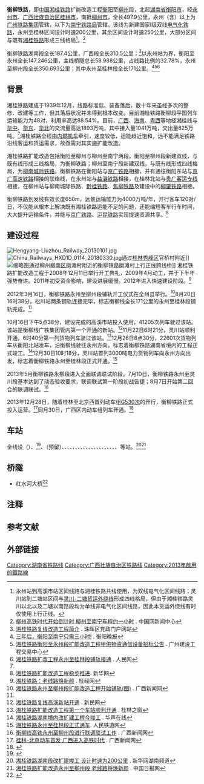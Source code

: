 {{noteTA|G1=Railway}}
{{Infobox rail system-route
|box_width=360px
|rail_name=衡柳铁路
|other_name= 湘桂铁路扩能改造工程衡阳至柳州段
|image=CR400BF-3047 at Motan (20190421111635).jpg
|caption=[[CR400BF型电力动车组|CR400BF型电力动车组]]担当的[[G1503/1504次列车|G1504次列车]]驶出[[柳州站|柳州站]]
|locale={{PRC}}
|service_type=客运（全线区间）<br>货运（[[永州站|永州站]]-[[高溪市站|高溪市站]]区间、[[灵川站|灵川站]]-二塘站区间、[[青茅站|青茅站]]-[[柳州西站|柳州西站]]区间）
|start=[[衡阳站|衡阳站]]（[[衡阳东站|衡阳东站]]）、[[柳州站|柳州站]]
|system_length=497.9千米
|status=运营中
|line_title=线路
|lines=[[复线|复线]]
|standard=[[国铁I级|国铁I级]]
|stations=16个<ref>{{Cite web|url=http://www.gx.xinhuanet.com/newscenter/2013-08/13/c_116930222.htm|title=衡柳铁路动车展开第二回合联调联试|publisher=新华网|date=2013年8月13日|deadurl=yes|archiveurl=https://web.archive.org/web/20130922083117/http://www.gx.xinhuanet.com/newscenter/2013-08/13/c_116930222.htm|archivedate=2013年9月22日|access-date=2014年2月7日}}</ref>
|max_speed=200km/h（{{站|永州}}－{{站|桂林}}）<br/>250km/h（其余路段）
|orbital_plane=[[有砟轨道|有砟轨道]]
|track_gauge={{standard gauge}}（[[标准轨|标准轨]]）
|distance_between_mainlines=4.6m
|min_radius=一般3500m，困难2800m<br/>局部地段保留既有曲线半径
|max_grade=6‰
|block_signal=[[自动闭塞|自动闭塞]]
|control=[[CTCS|CTCS]]-2
|begin_operation=2013年12月28日
|route_title=线路
|operator=[[广州局集团|广州局集团]]、[[南宁局集团|南宁局集团]]
|route_map={{衡柳铁路RDT}}
}}

'''衡柳铁路'''，即[[中国|中国]][[湘桂铁路|湘桂铁路]]扩能改造工程[[衡阳|衡阳]]至[[柳州|柳州]]段，北起[[湖南省|湖南省]][[衡阳市|衡阳市]]，经[[永州市|永州市]]、[[广西壮族自治区|广西壮族自治区]][[桂林市|桂林市]]，南抵[[柳州市|柳州市]]，全长497.9公里，永州（含）以上为[[广州铁路集团|广州铁路集团]]管辖，以下为[[南宁铁路局|南宁铁路局]]管辖。该线为新建国家I级双线[[电气化铁路|电气化铁路]]，永州至桂林区间设计时速200公里，其余区间设计时速250公里，大部分区间与既有[[湘桂铁路|湘桂铁路]]形成三线格局<ref group="注">永州站到高溪市站区间线路与湘桂铁路共线使用，为双线电气化区间线路；灵川站到二塘站区间与[[灵川-二塘货运外绕线|灵川-二塘货运外绕线]]形成四线格局，但由于湘桂铁路灵川以北以及二塘以南路段均为单线非电气化区间线路，因此本货运外绕线有时仅使用上行正线。</ref>。<ref>[http://news.china.com.cn/live/2013-04/26/content_19702089.htm 柳州高铁时代开始倒计时 柳州至南宁车程约一小时] {{Wayback|url=http://news.china.com.cn/live/2013-04/26/content_19702089.htm |date=20180208004715 }}. 中国网新闻中心</ref>

衡柳铁路湖南段全长187.4公里，广西段全长310.5公里；<ref>[http://www.hyzhq.gov.cn/main/xxgk/zwxxgk/zdxm/2623xxgk/ 湘桂铁路复线改造工程简介] {{Wayback|url=http://www.hyzhq.gov.cn/main/xxgk/zwxxgk/zdxm/2623xxgk/ |date=20140429192216 }}. 珠晖区党政门户网站</ref>以永州站为界，衡阳至永州全长147.246公里，主线桥隧总长58.988公里，占线路比例的32.78%，永州至柳州段全长350.693公里；其中永州至桂林段全长171公里。<ref name="衡阳晚报">[http://news.idoican.com.cn/hengywb/html/2008-12/17/content_22027140.htm 三年后，衡阳至南宁只需三小时!] {{Wayback|url=http://news.idoican.com.cn/hengywb/html/2008-12/17/content_22027140.htm |date=20140429183235 }}. 衡阳晚报</ref><ref>[http://www.gzzb.gd.cn/cms/wz/view/other/jgy.jsp?infoId=195088&channelId=15 湘桂铁路衡阳至永州段扩能改造工程甲供物资通信设备招标公告] {{Wayback|url=http://www.gzzb.gd.cn/cms/wz/view/other/jgy.jsp?infoId=195088&channelId=15 |date=20200406041528 }}. 广州建设工程交易中心</ref><ref name="人民网">[http://society.people.com.cn/n/2012/0824/c41158-18825842.html 湘桂铁路扩改工程永州至桂林段铺轨接通] {{Wayback|url=http://society.people.com.cn/n/2012/0824/c41158-18825842.html |date=20200406041530 }}. 人民网</ref>

==背景==
{{main|湘桂铁路}}
湘桂铁路建成于1939年12月，线路标准低、装备落后，数十年来虽经多次的整修、改建等工作，但其落后状况并未得到根本改变。目前湘桂铁路衡柳段平图列车运输能力为48对，利用率高达88.54%。目前，[[广西|广西]]、[[海南|海南]]、[[粤西|粤西]]等地经湘桂线与[[华中|华中]]、[[华东|华东]]、[[华北|华北]]的交流量高达1893万吨，其中接入量1041万吨，交出量825万吨。<ref name="衡阳晚报"/>湘桂铁路全线由[[内燃机车|内燃机车]]牵引，速度较低，运能趋近饱和，远不能满足铁路沿线客运和货运需求，故亟需对其实施扩能改造。

湘桂铁路扩能改造包括衡阳至柳州与柳州至南宁两段。衡阳至柳州段新建双线，与既有线形成三线格局，为衡柳铁路；柳州至南宁段新建双线，与既有线形成四线格局，为[[柳南城际铁路|柳南城际铁路]]。衡柳铁路在衡阳站与[[京广铁路|京广铁路]]相接，并有通往衡阳东站与[[京广高速铁路|京广高速铁路]]相接的联络线，在永州站与[[益湛铁路|益湛铁路]]相接，在桂林北站与[[贵广客运专线|贵广客运专线]]相接，在柳州站与柳南城际铁路、[[黔桂铁路|黔桂铁路]]、[[焦柳铁路|焦柳铁路]]及建设中的[[柳肇铁路|柳肇铁路]]相接。

衡柳铁路到发线有效长度650m，远景运输能力为4000万吨/年，开行客车120对/日，不仅能从根本上解决既有湘桂铁路运能不足的问题，还能缩短客车行车时间，大大提升运输条件，并能与[[京广铁路|京广铁路]]、[[沪昆铁路|沪昆铁路]]实现提速资源共享。<ref>[http://news.xinhuanet.com/yzyd/tech/20121102/c_113579237.htm 湘桂铁路扩能改造工程稳步推进]{{Dead link|date=2018年6月 |bot=InternetArchiveBot |fix-attempted=no }}. 新华网</ref>

==建设过程==
[[File:Hengyang-Liuzhou_Railway_20130101.jpg|thumb]]
[[File:China_Railways_HXD1D_0114_20180330.jpg|thumb]]通过[[桂林|桂林]][[秀峰区|秀峰区]]官桥村附近]]
[[File:China_Railways_HXD1D_0110_20150913.jpg|缩略图]]通过柳州[[柳南区|柳南区]]磨滩村附近的衡柳铁路磨滩村上行正线跨线桥]]
湘桂铁路扩能改造工程于2008年12月11日举行开工典礼，2009年4月动工，并于下半年强势奋进。2011年初受资金影响，建设进展缓慢。2012年进入快速建设阶段。<ref>[http://www.gxi.gov.cn/gxjj/xwtj/201301/t20130109_466848.htm 湘桂铁路：老线路焕新颜] {{Wayback|url=http://www.gxi.gov.cn/gxjj/xwtj/201301/t20130109_466848.htm |date=20150510040921 }}. 桂经网</ref>

2012年3月16日，衡柳铁路永州至柳州段铺轨开工仪式在全州县举行。<ref>[http://news.gxnews.com.cn/staticpages/20120317/newgx4f63d23b-4866563.shtml 湘桂铁路永州至柳州段扩能改造工程开始铺轨(图)] {{Wayback|url=http://news.gxnews.com.cn/staticpages/20120317/newgx4f63d23b-4866563.shtml |date=20160305134855 }}. 广西新闻网</ref>8月20日16时38分，松川站两条钢轨连接完毕，标志衡柳线全长171公里的永州至桂林段铺轨完成。<ref name="人民网"/>

10月16日下午5点38分，建设完成的高溪市站投入使用，41205次列车驶过该站。该站是衡柳线广铁集团管内第一个开通的新站。<ref>[http://news.xinmin.cn/shehui/2012/10/18/16767916.html 湘桂铁路复线高溪新站开通] {{Wayback|url=http://news.xinmin.cn/shehui/2012/10/18/16767916.html |date=20160304115738 }}. 新民网</ref>11月22日6时21分，灵川站顺利开通，6时40分第一列货物列车驶过该站。<ref>[http://www.guilinzc.com/Article/ms/201211/19754.html 湘桂铁路扩能改造工程第一个车站顺利开通] {{Wayback|url=http://www.guilinzc.com/Article/ms/201211/19754.html |date=20130527215042 }}. 桂林之窗</ref>12月26日8点30分，22601次货物列车从衡阳北站发车，沿衡柳线驶往永州方向，标志着衡柳铁路湖南省境内的工程正式竣工。<ref>[http://hy.voc.com.cn/view.php?tid=31897&cid=166 湘桂铁路湖南境内改扩建工程今竣工] {{Wayback|url=http://hy.voc.com.cn/view.php?tid=31897&cid=166 |date=20200806140411 }}. 华声在线</ref>12月30日10时18分，灵川站首列3000吨电力货物列车向永州方向出发，标志着衡柳铁路永州至桂林段正式开通。<ref>[http://www.peoplerail.com/railcms/show-247-107113-1.html 湘桂铁路永州至桂林段正式通车]{{Dead link|date=2018年6月 |bot=InternetArchiveBot |fix-attempted=no }}. 人民铁道网</ref>

2013年5月衡柳铁路永柳段进入全面联调联试阶段。7月10日，衡柳铁路永州至灵川段基本达到了动态验收要求，联调联试第一阶段初战告捷；8月7日开始第二回合的联调联试。<ref>[http://news.gxnews.com.cn/staticpages/20130813/newgx520a5790-8280648.shtml 衡柳线高铁永州至柳州段进行联调联试工作] {{Wayback|url=http://news.gxnews.com.cn/staticpages/20130813/newgx520a5790-8280648.shtml |date=20200617162511 }}. 广西新闻网</ref>

2013年12月28日，随着桂林至北京西首列动车组[[G529/530次列车|G530次]]的开行，衡柳铁路正式投入运营。<ref>[http://news.gxnews.com.cn/staticpages/20131228/newgx52bede6f-9325349.shtml 桂林-北京动车首发 广西进入高铁时代] {{Wayback|url=http://news.gxnews.com.cn/staticpages/20131228/newgx52bede6f-9325349.shtml |date=20200617162512 }}. 广西新闻网</ref>同月30日，广西区内动车组列车开通。<ref>{{cite news|author=杨郑宝|url=http://news.gxnews.com.cn/staticpages/20131227/newgx52bcbf67-9314283.shtml|title=广西高铁动车组26日开始售票 票价正式公布|publisher=广西新闻网|date=2013-12-27|accessdate=2017-11-07|archive-date=2021-06-27|archive-url=https://web.archive.org/web/20210627083215/http://news.gxnews.com.cn/staticpages/20131227/newgx52bcbf67-9314283.shtml|dead-url=no}}</ref>

==车站==
全线设{{站|衡阳}}（{{站|衡阳东}}）、{{站|白沙洲}}<ref>{{cite journal|author=[[中国铁路总公司|中国铁路总公司]]|title=中国铁路总公司关于塔城等站命名和衡阳南等站更名的通知|journal=铁路客货运输专刊|year=2019|issue=2、3|publisher=[[中国铁道出版社|中国铁道出版社]]|pages=37}}</ref>、{{站|三塘南}}（预留）、{{站|谭子山南}}、{{站|祁东}}、{{站|祁阳}}、{{站|高溪市}}、{{站|永州}}、{{站|东安东}}、{{站|庙头西}}、{{站|全州南}}、{{站|松川}}、{{站|兴安北}}、{{站|大榕江北}}、{{站|灵川}}、{{站|桂林北}}、{{站|桂林}}、{{站|二塘}}、{{站|永福南}}、{{站|黄腊}}、{{站|鹿寨北}}、{{站|青茅}}、{{站|柳州西}}、{{站|柳州}}等站。<ref>[http://www.hn.xinhuanet.com/2012-12/27/c_114172979.htm 湘桂铁路湖南段改扩建竣工 设计时速为200公里] {{Wayback|url=http://www.hn.xinhuanet.com/2012-12/27/c_114172979.htm |date=20130321140522 }}. 新华网湖南频道</ref><ref>[http://www.chinadaily.com.cn/hqcj/zxqxb/2013-01-09/content_7982315_2.html 湘桂铁路扩能改造永州至柳州段 老线路将焕新颜] {{Wayback|url=http://www.chinadaily.com.cn/hqcj/zxqxb/2013-01-09/content_7982315_2.html |date=20160305080457 }}. 中国日报网</ref>

== 桥隧 ==

* 红水河大桥<ref name=":11">{{Cite journal|title=走近我国著名铁路桥（下）|author=肖志平|url=http://www.itdzs.org/Res/PayPDF/PDF//201112311032081571.pdf|journal=铁道知识|issue=6|doi=|others=|year=2011|volume=|page=34,35|issn=1000-0372|pmid=|access-date=2020-01-03|archive-date=2019-12-20|archive-url=https://web.archive.org/web/20191220051119/http://www.itdzs.org/Res/PayPDF/PDF//201112311032081571.pdf|dead-url=no}}</ref>

==注释==
<div class="references-small">
<references group="注" />
</div>

==参考文献==
{{Reflist|2}}
<!--[http://www.peoplerail.com/rail/show-475-167814-1.html][http://www.peoplerail.com/rail/show-463-159480-1.html][http://www.peoplerail.com/rmtd2016/content/2017-03/30/content_19344.htm]-->

==外部链接==
{{Commonscat|Hengyang-Liuzhou Railway}}
{{衡柳铁路}}
{{中国高速铁路}}

[[Category:湖南省铁路线|Category:湖南省铁路线]]
[[Category:广西壮族自治区铁路线|Category:广西壮族自治区铁路线]]
[[Category:2013年啟用的鐵路線|Category:2013年啟用的鐵路線]]